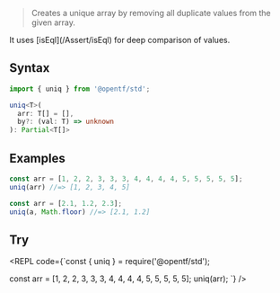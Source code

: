 
> Creates a unique array by removing all duplicate values from the given array.

<Callout type="info">
It uses [isEql](/Assert/isEql) for deep comparison of values.
</Callout>

## Syntax

```ts copy
import { uniq } from '@opentf/std';

uniq<T>(
  arr: T[] = [],
  by?: (val: T) => unknown
): Partial<T[]>
```

## Examples

```ts
const arr = [1, 2, 2, 3, 3, 3, 4, 4, 4, 4, 5, 5, 5, 5, 5];
uniq(arr) //=> [1, 2, 3, 4, 5]

const arr = [2.1, 1.2, 2.3];
uniq(a, Math.floor) //=> [2.1, 1.2]
```

## Try

<REPL code={`const { uniq } = require('@opentf/std');

const arr = [1, 2, 2, 3, 3, 3, 4, 4, 4, 4, 5, 5, 5, 5, 5];
uniq(arr);
`} />

